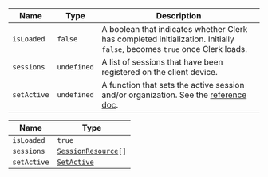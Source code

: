 | Name        | Type        | Description                                                                                                                        |
| ----------- | ----------- | ---------------------------------------------------------------------------------------------------------------------------------- |
| `isLoaded`  | `false`     | A boolean that indicates whether Clerk has completed initialization. Initially `false`, becomes `true` once Clerk loads.           |
| `sessions`  | `undefined` | A list of sessions that have been registered on the client device.                                                                 |
| `setActive` | `undefined` | A function that sets the active session and/or organization. See the [reference doc](/docs/reference/javascript/clerk#set-active). |

| Name        | Type                                                                 |
| ----------- | -------------------------------------------------------------------- |
| `isLoaded`  | `true`                                                               |
| `sessions`  | <code>[SessionResource](/docs/reference/javascript/session)[]</code> |
| `setActive` | [`SetActive`](set-active.mdx)                                        |
